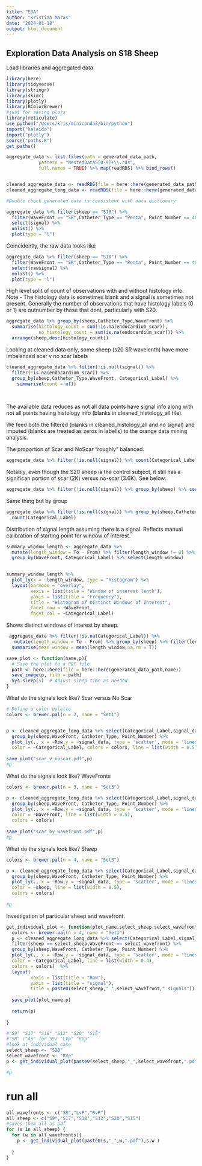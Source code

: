 ```yaml
---
title: "EDA"
author: "Kristian Maras"
date: "2024-01-18"
output: html_document
---
```


## Exploration Data Analysis on S18 Sheep

Load libraries and aggregated data
```r
library(here)
library(tidyverse)
library(stringr)
library(skimr)
library(plotly)
library(RColorBrewer)
#just for saving plots
library(reticulate)
use_python("/Users/kris/miniconda3/bin/python")
import("kaleido")
import("plotly")
source("paths.R")
get_paths()

aggregate_data <- list.files(path = generated_data_path, 
            pattern = "NestedDataS[0-9]+\\.rds", 
            full.names = TRUE) %>% map(readRDS) %>% bind_rows()


cleaned_aggregate_data <- readRDS(file = here::here(generated_data_path,"filtered_aggregate_data.rds"))
cleaned_aggregate_long_data <- readRDS(file = here::here(generated_data_path,"cleaned_aggregate_long_data.rds"))
```


```r
#Double check generated data is consistent with data dictionary

aggregate_data %>% filter(sheep == "S18") %>% 
  filter(WaveFront == "SR",Catheter_Type == "Penta", Point_Number == 4815) %>%
  select(signal) %>%
  unlist() %>%
  plot(type = "l")

```

Coincidently, the raw data looks like
```r

aggregate_data %>% filter(sheep == "S18") %>% 
  filter(WaveFront == "SR",Catheter_Type == "Penta", Point_Number == 4815) %>%
  select(rawsignal) %>%
  unlist() %>%
  plot(type = "l")

```

High level split of count of observations with and without histology info. Note - The histology data is sometimes blank and a signal is sometimes not present. Generally
the number of observations that have histology labels (0 or 1) are outnumber by those that dont, particularly with S20.

```r
aggregate_data %>% group_by(sheep,Catheter_Type,WaveFront) %>% 
  summarise(histology_count = sum(!is.na(endocardium_scar)),
            no_histology_count = sum(is.na(endocardium_scar))) %>% 
  arrange(sheep,desc(histology_count))

```

Looking at cleaned data only, some sheep (s20 SR wavelenth) have more imbalanced scar v no scar labels

```r


cleaned_aggregate_data %>% filter(!is.null(signal)) %>%
  filter(!is.na(endocardium_scar)) %>% 
  group_by(sheep,Catheter_Type,WaveFront, Categorical_Label) %>% 
    summarise(count = n())
  
  


```

The available data reduces as not all data points have signal info along 
with not all points having histology info (blanks in cleaned_histology_all file).

We feed both the filtered (blanks in cleaned_histology_all and no signal) and imputed (blanks are treated as zeros in labells) to the orange data mining analysis.

The proportion of Scar and NoScar "roughly" balanced.

```r
aggregate_data %>% filter(!is.null(signal)) %>% count(Categorical_Label)

```


Notably, even though the S20 sheep is the control subject, it still has a significan portion of scar (2K) versus no-scar (3.6K). See below:
```r
aggregate_data %>% filter(!is.null(signal)) %>% group_by(sheep) %>% count(Categorical_Label)


```

Same thing but by group
```r

aggregate_data %>% filter(!is.null(signal)) %>% group_by(sheep,Catheter_Type,WaveFront) %>% 
  count(Categorical_Label)


```

 
 
 
Distribution of signal length assuming there is a signal. Reflects manual calibration 
of starting point for window of interest.
```r

summary_window_length <- aggregate_data %>% 
  mutate(length_window = To - From) %>% filter(length_window != 0) %>% 
  group_by(WaveFront, Categorical_Label) %>% select(length_window) 
  

summary_window_length %>%
  plot_ly(x = ~length_window, type = "histogram") %>%
  layout(barmode = "overlay", 
         xaxis = list(title = "Window of interest lenth"),
         yaxis = list(title = "Frequency"),
         title = "Histogram of Distinct Windows of Interest",
         facet_row = ~WaveFront,
         facet_col = ~Categorical_Label)
```

Shows distinct windows of interest by sheep.

```r

 aggregate_data %>% filter(!is.na(Categorical_Label)) %>% 
   mutate(length_window = To - From) %>% group_by(sheep) %>% filter(length_window != 0) %>% 
  summarise(mean_window = mean(length_window,na.rm = T))

```
```r
save_plot <- function(name,p){
  # Save the plot to a PDF file
  path <- here::here(file = here::here(generated_data_path,name))
  save_image(p, file = path)
  Sys.sleep(5)  # Adjust sleep time as needed
}
```

What do the signals look like? 
Scar versus No Scar

```r
# Define a color palette
colors <- brewer.pal(n = 2, name = "Set1") 


p <- cleaned_aggregate_long_data %>% select(Categorical_Label,signal_data,Row,sheep,WaveFront, Catheter_Type, Point_Number) %>% 
  group_by(sheep,WaveFront, Catheter_Type, Point_Number) %>%
  plot_ly(., x = ~Row,y = ~signal_data, type = 'scatter', mode = 'lines',
  color = ~Categorical_Label, colors = colors, line = list(width = 0.5),opacity = 0.8) 
  
save_plot("scar_v_noscar.pdf",p)
#p
```


What do the signals look like? 
WaveFronts
```r
colors <- brewer.pal(n = 3, name = "Set3") 

p <- cleaned_aggregate_long_data %>% select(Categorical_Label,signal_data,Row,sheep,WaveFront, Catheter_Type, Point_Number) %>% 
  group_by(sheep,WaveFront, Catheter_Type, Point_Number) %>%
  plot_ly(., x = ~Row,y = ~signal_data, type = 'scatter', mode = 'lines',
  color = ~WaveFront, line = list(width = 0.5),
  colors = colors) 
  
save_plot("scar_by_wavefront.pdf",p)
#p
```

What do the signals look like? 
Sheep

```r


colors <- brewer.pal(n = 4, name = "Set3") 

p <- cleaned_aggregate_long_data %>% select(Categorical_Label,signal_data,Row,sheep,WaveFront, Catheter_Type, Point_Number) %>% 
  group_by(sheep,WaveFront, Catheter_Type, Point_Number) %>%
  plot_ly(., x = ~Row,y = ~signal_data, type = 'scatter', mode = 'lines',
  color = ~sheep, line = list(width = 0.5),
  colors = colors) 
  
#p
```

Investigation of particular sheep and wavefront.

```r

get_individual_plot <- function(plot_name,select_sheep,select_wavefront ) {
  colors <- brewer.pal(n = 4, name = "Set1") 
  p <- cleaned_aggregate_long_data %>% select(Categorical_Label,signal_data,Row,sheep,WaveFront, Catheter_Type, Point_Number) %>% 
  filter(sheep == select_sheep,WaveFront == select_wavefront) %>% 
  group_by(sheep,WaveFront, Catheter_Type, Point_Number) %>%
  plot_ly(., x = ~Row,y = ~signal_data, type = 'scatter', mode = 'lines',
  color = ~Categorical_Label, line = list(width = 0.4),
  colors = colors)  %>% 
  layout( 
         xaxis = list(title = "Row"),
         yaxis = list(title = "signal"),
         title = paste0(select_sheep," ",select_wavefront," signals"))
  
  save_plot(plot_name,p)
  
  return(p)
  
}

#"S9" "S17" "S18" "S12" "S20" "S15"
#"SR" ("Ap" for S9) "LVp" "RVp" 
#look at individual case
select_sheep <- "S20"
select_wavefront <- "RVp"
p <- get_individual_plot(paste0(select_sheep,"_",select_wavefront,".pdf"),select_sheep,select_wavefront )

#p
```

# run all
```r
all_wavefronts <- c("SR","LvP","RvP")
all_sheep <- c("S9","S17","S18","S12","S20","S15")
#saves them all as pdf
for (s in all_sheep) {
  for (w in all_wavefronts){
    p <- get_individual_plot(paste0(s,"_",w,".pdf"),s,w )
    
  }
}
```
